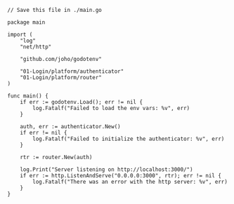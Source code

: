 ```golang main.go lines 
// Save this file in ./main.go

package main

import (
	"log"
	"net/http"

	"github.com/joho/godotenv"

	"01-Login/platform/authenticator"
	"01-Login/platform/router"
)

func main() {
	if err := godotenv.Load(); err != nil {
		log.Fatalf("Failed to load the env vars: %v", err)
	}

	auth, err := authenticator.New()
	if err != nil {
		log.Fatalf("Failed to initialize the authenticator: %v", err)
	}

	rtr := router.New(auth)

	log.Print("Server listening on http://localhost:3000/")
	if err := http.ListenAndServe("0.0.0.0:3000", rtr); err != nil {
		log.Fatalf("There was an error with the http server: %v", err)
	}
}
```
